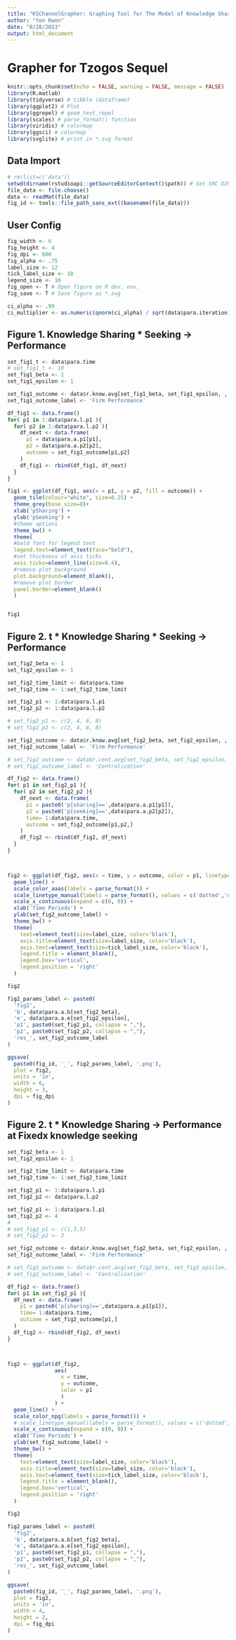```yaml
---
title: "KSChannelGrapher: Graphing Tool for The Model of Knowledge Sharing (as opening knowledge channel)"
author: "Yon Kwon"
date: "8/28/2023"
output: html_document
---
```


# Grapher for Tzogos Sequel

```r
knitr::opts_chunk$set(echo = FALSE, warning = FALSE, message = FALSE) 
library(R.matlab)
library(tidyverse) # tibble (dataframe)
library(ggplot2) # Plot
library(ggrepel) # geom_text_repel
library(scales) # parse_format() function
library(viridis) # colormap
library(ggsci) # colormap
library(svglite) # print in *.svg format
```

## Data Import
```r
# rm(list=c('data'))
setwd(dirname(rstudioapi::getSourceEditorContext()$path)) # Set SRC DIR as WD
file_data <- file.choose()
data <- readMat(file_data)
fig_id <- tools::file_path_sans_ext((basename(file_data)))
```

## User Config
```r
fig_width <- 6
fig_height <- 4
fig_dpi <- 600
fig_alpha <- .75
label_size <- 12
tick_label_size <- 10
legend_size <- 10
fig_open <- T # Open figure on R dev. env.
fig_save <- T # Save figure as *.svg

ci_alpha <- .99
ci_multiplier <- as.numeric(qnorm(ci_alpha) / sqrt(data$para.iteration))
```

## Figure 1. Knowledge Sharing * Seeking -> Performance
```r
set_fig1_t <- data$para.time
# set_fig1_t <- 10
set_fig1_beta <- 1
set_fig1_epsilon <- 1

set_fig1_outcome <- data$r.know.avg[set_fig1_beta, set_fig1_epsilon, , , set_fig1_t]
set_fig1_outcome_label <- 'Firm Performance'

df_fig1 <- data.frame()
for( p1 in 1:data$para.l.p1 ){
  for( p2 in 1:data$para.l.p2 ){
    df_next <- data.frame(
      p1 = data$para.a.p1[p1],
      p2 = data$para.a.p2[p2],
      outcome = set_fig1_outcome[p1,p2]
    )
    df_fig1 <- rbind(df_fig1, df_next)
  }
}

fig1 <- ggplot(df_fig1, aes(x = p1, y = p2, fill = outcome)) +
  geom_tile(colour="white", size=0.25) +
  theme_grey(base_size=8)+
  xlab('pSharing') +
  ylab('pSeeking') +
  #theme options
  theme_bw() +
  theme(
  #bold font for legend text
  legend.text=element_text(face="bold"),
  #set thickness of axis ticks
  axis.ticks=element_line(size=0.4),
  #remove plot background
  plot.background=element_blank(),
  #remove plot border
  panel.border=element_blank()
  )


fig1
```

## Figure 2. t * Knowledge Sharing * Seeking -> Performance
```r
set_fig2_beta <- 1
set_fig2_epsilon <- 1

set_fig2_time_limit <- data$para.time
set_fig2_time <- 1:set_fig2_time_limit

set_fig2_p1 <- 1:data$para.l.p1
set_fig2_p2 <- 1:data$para.l.p2

# set_fig2_p1 <- c(2, 4, 6, 8)
# set_fig2_p2 <- c(2, 4, 6, 8)

set_fig2_outcome <- data$r.know.avg[set_fig2_beta, set_fig2_epsilon, , , set_fig2_time]
set_fig2_outcome_label <- 'Firm Performance'

# set_fig2_outcome <- data$r.cent.avg[set_fig2_beta, set_fig2_epsilon, , , set_fig2_time]
# set_fig2_outcome_label <- 'Centralization'

df_fig2 <- data.frame()
for( p1 in set_fig2_p1 ){
  for( p2 in set_fig2_p2 ){
    df_next <- data.frame(
      p1 = paste0('p[sharing]==',data$para.a.p1[p1]),
      p2 = paste0('p[seeking]==',data$para.a.p2[p2]),
      time= 1:data$para.time,
      outcome = set_fig2_outcome[p1,p2,]
    )
    df_fig2 <- rbind(df_fig2, df_next)
  }
}



fig2 <- ggplot(df_fig2, aes(x = time, y = outcome, color = p1, linetype = p2)) +
  geom_line() +
  scale_color_aaas(labels = parse_format()) +
  scale_linetype_manual(labels = parse_format(), values = c('dotted','dashed','solid','longdash')) +
  scale_x_continuous(expand = c(0, 0)) +
  xlab('Time Periods') +
  ylab(set_fig2_outcome_label) +
  theme_bw() +
  theme(
    text=element_text(size=label_size, color='black'),
    axis.title=element_text(size=label_size, color='black'),
    axis.text=element_text(size=tick_label_size, color='black'),
    legend.title = element_blank(),
    legend.box='vertical',
    legend.position = 'right'
  )

fig2

fig2_params_label <- paste0(
  'fig2',
  'b', data$para.a.b[set_fig2_beta],
  'e', data$para.a.e[set_fig2_epsilon],
  'p1', paste0(set_fig2_p1, collapse = ","),
  'p2', paste0(set_fig2_p2, collapse = ","),
  'res_', set_fig2_outcome_label
)

ggsave(
  paste0(fig_id, '_', fig2_params_label, '.png'),
  plot = fig2,
  units = 'in', 
  width = 6,
  height = 3,
  dpi = fig_dpi
)
```


## Figure 2. t * Knowledge Sharing -> Performance at Fixedx knowledge seeking
```r
set_fig2_beta <- 1
set_fig2_epsilon <- 1

set_fig2_time_limit <- data$para.time
set_fig2_time <- 1:set_fig2_time_limit

set_fig2_p1 <- 1:data$para.l.p1
set_fig2_p2 <- data$para.l.p2

set_fig2_p1 <- 1:data$para.l.p1
set_fig2_p2 <- 4
# 
# set_fig2_p1 <- c(1,3,5)
# set_fig2_p2 <- 3

set_fig2_outcome <- data$r.know.avg[set_fig2_beta, set_fig2_epsilon, , set_fig2_p2, set_fig2_time]
set_fig2_outcome_label <- 'Firm Performance'

# set_fig2_outcome <- data$r.cent.avg[set_fig2_beta, set_fig2_epsilon, , , set_fig2_time]
# set_fig2_outcome_label <- 'Centralization'

df_fig2 <- data.frame()
for( p1 in set_fig2_p1 ){
  df_next <- data.frame(
    p1 = paste0('p[sharing]==',data$para.a.p1[p1]),
    time= 1:data$para.time,
    outcome = set_fig2_outcome[p1,]
  )
  df_fig2 <- rbind(df_fig2, df_next)
}



fig2 <- ggplot(df_fig2, 
               aes(
                 x = time, 
                 y = outcome, 
                 color = p1
                 )
               ) +
  geom_line() +
  scale_color_npg(labels = parse_format()) +
  # scale_linetype_manual(labels = parse_format(), values = c('dotted','dashed','solid')) +
  scale_x_continuous(expand = c(0, 0)) +
  xlab('Time Periods') +
  ylab(set_fig2_outcome_label) +
  theme_bw() +
  theme(
    text=element_text(size=label_size, color='black'),
    axis.title=element_text(size=label_size, color='black'),
    axis.text=element_text(size=tick_label_size, color='black'),
    legend.title = element_blank(),
    legend.box='vertical',
    legend.position = 'right'
  )

fig2

fig2_params_label <- paste0(
  'fig2',
  'b', data$para.a.b[set_fig2_beta],
  'e', data$para.a.e[set_fig2_epsilon],
  'p1', paste0(set_fig2_p1, collapse = ","),
  'p2', paste0(set_fig2_p2, collapse = ","),
  'res_', set_fig2_outcome_label
)

ggsave(
  paste0(fig_id, '_', fig2_params_label, '.png'),
  plot = fig2,
  units = 'in', 
  width = 4,
  height = 2,
  dpi = fig_dpi
)
```